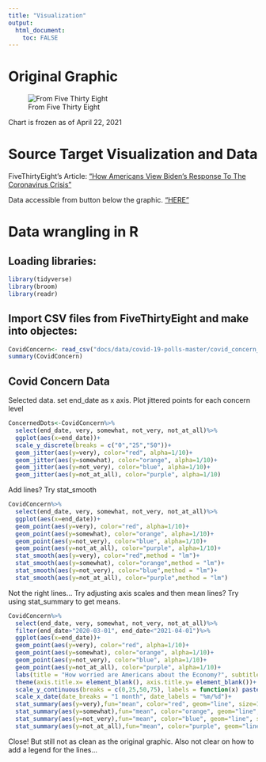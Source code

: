 ---
title: "Visualization"
output: 
  html_document:
    toc: FALSE
---

# Original Graphic
![From Five Thirty Eight](InfectionConcernsUSA.png)

Chart is frozen as of April 22, 2021

# Source Target Visualization and Data

FiveThirtyEight's Article: ["How Americans View Biden's Response To The Coronavirus Crisis"](https://projects.fivethirtyeight.com/coronavirus-polls/) 

Data accessible from button below the graphic. ["HERE"](https://github.com/fivethirtyeight/covid-19-polls/archive/master.zip)   

# Data wrangling in R

## Loading libraries:
```{r warning=FALSE}
library(tidyverse)
library(broom)
library(readr)
```
## Import CSV files from FiveThirtyEight and make into objectes:

```{r}
CovidConcern<- read_csv("docs/data/covid-19-polls-master/covid_concern_polls.csv")
summary(CovidConcern)

```
## Covid Concern Data
Selected data. set end_date as x axis. Plot jittered points for each concern level

```{r warning=FALSE}
ConcernedDots<-CovidConcern%>%
  select(end_date, very, somewhat, not_very, not_at_all)%>%
  ggplot(aes(x=end_date))+
  scale_y_discrete(breaks = c("0","25","50"))+
  geom_jitter(aes(y=very), color="red", alpha=1/10)+
  geom_jitter(aes(y=somewhat), color="orange", alpha=1/10)+
  geom_jitter(aes(y=not_very), color="blue", alpha=1/10)+
  geom_jitter(aes(y=not_at_all), color="purple", alpha=1/10)

```

Add lines? Try stat_smooth
```{r warning=FALSE}
CovidConcern%>%
  select(end_date, very, somewhat, not_very, not_at_all)%>%
  ggplot(aes(x=end_date))+
  geom_point(aes(y=very), color="red", alpha=1/10)+
  geom_point(aes(y=somewhat), color="orange", alpha=1/10)+
  geom_point(aes(y=not_very), color="blue", alpha=1/10)+
  geom_point(aes(y=not_at_all), color="purple", alpha=1/10)+
  stat_smooth(aes(y=very), color="red",method = "lm")+
  stat_smooth(aes(y=somewhat), color="orange",method = "lm")+
  stat_smooth(aes(y=not_very), color="blue",method = "lm")+
  stat_smooth(aes(y=not_at_all), color="purple",method = "lm")

```

Not the right lines... Try adjusting axis scales and then mean lines?
Try using stat_summary to get means.
```{r warning=FALSE}
CovidConcern%>%
  select(end_date, very, somewhat, not_very, not_at_all)%>%
  filter(end_date>"2020-03-01", end_date<"2021-04-01")%>%
  ggplot(aes(x=end_date))+
  geom_point(aes(y=very), color="red", alpha=1/10)+
  geom_point(aes(y=somewhat), color="orange", alpha=1/10)+
  geom_point(aes(y=not_very), color="blue", alpha=1/10)+
  geom_point(aes(y=not_at_all), color="purple", alpha=1/10)+
  labs(title = "How worried are Americans about the Economy?", subtitle = "How concerned Americans say they are about the coronavirus's effect on the U.S. economy")+
  theme(axis.title.x= element_blank(), axis.title.y= element_blank())+
  scale_y_continuous(breaks = c(0,25,50,75), labels = function(x) paste0(x * 1, '%'))+
  scale_x_date(date_breaks = "1 month", date_labels = "%m/%d")+
  stat_summary(aes(y=very),fun="mean", color="red", geom="line", size=1)+
  stat_summary(aes(y=somewhat),fun="mean", color="orange", geom="line", size=1)+
  stat_summary(aes(y=not_very),fun="mean", color="blue", geom="line", size=1)+
  stat_summary(aes(y=not_at_all),fun="mean", color="purple", geom="line", size=1)


```

Close!
But still not as clean as the original graphic.
Also not clear on how to add a legend for the lines...
